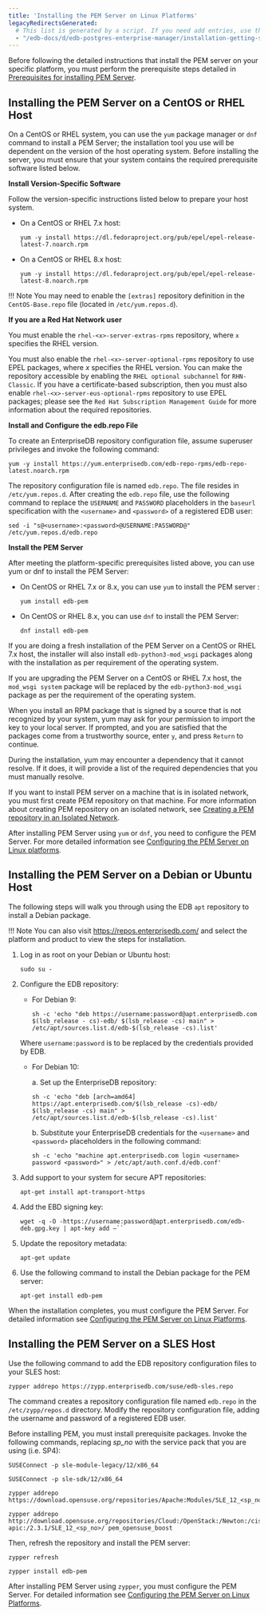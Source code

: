```yaml
---
title: 'Installing the PEM Server on Linux Platforms'
legacyRedirectsGenerated:
  # This list is generated by a script. If you need add entries, use the `legacyRedirects` key.
  - "/edb-docs/d/edb-postgres-enterprise-manager/installation-getting-started/linux-installation-guide/8.0/installing_pem_server_on_linux.html"
---
```


Before following the detailed instructions that install the PEM server on your specific platform, you must perform the prerequisite steps detailed in [Prerequisites for installing PEM Server](01_prerequisites_for_installing_pem_server/#prerequisites_for_installing_pem_server).

## Installing the PEM Server on a CentOS or RHEL Host

On a CentOS or RHEL system, you can use the `yum` package manager or `dnf` command to install a PEM Server; the installation tool you use will be dependent on the version of the host operating system. Before installing the server, you must ensure that your system contains the required prerequisite software listed below.

**Install Version-Specific Software**

Follow the version-specific instructions listed below to prepare your host system.

-   On a CentOS or RHEL 7.x host:

    ```text
    yum -y install https://dl.fedoraproject.org/pub/epel/epel-release-latest-7.noarch.rpm
    ```

-   On a CentOS or RHEL 8.x host:

    ```text
    yum -y install https://dl.fedoraproject.org/pub/epel/epel-release-latest-8.noarch.rpm
    ```

!!! Note
    You may need to enable the `[extras]` repository definition in the `CentOS-Base.repo` file (located in `/etc/yum.repos.d`).

**If you are a Red Hat Network user**

You must enable the `rhel-<x>-server-extras-rpms` repository, where `x` specifies the RHEL version.

You must also enable the `rhel-<x>-server-optional-rpms` repository to use EPEL packages, where *x* specifies the RHEL version. You can make the repository accessible by enabling the `RHEL optional subchannel` for `RHN-Classic`. If you have a certificate-based subscription, then you must also enable `rhel-<x>-server-eus-optional-rpms` repository to use EPEL packages; please see the `Red Hat Subscription Management Guide` for more information about the required repositories.

**Install and Configure the edb.repo File**

To create an EnterpriseDB repository configuration file, assume superuser privileges and invoke the following command:

```text
yum -y install https://yum.enterprisedb.com/edb-repo-rpms/edb-repo-latest.noarch.rpm
```

The repository configuration file is named `edb.repo`. The file resides in `/etc/yum.repos.d`. After creating the `edb.repo` file, use the following command to replace the `USERNAME` and `PASSWORD` placeholders in the `baseurl` specification with the `<username>` and `<password>` of a registered EDB user:

```text
sed -i "s@<username>:<password>@USERNAME:PASSWORD@" /etc/yum.repos.d/edb.repo
```

**Install the PEM Server**

After meeting the platform-specific prerequisites listed above, you can use yum or dnf to install the PEM Server:

-   On CentOS or RHEL 7.x or 8.x, you can use `yum` to install the PEM server :

    ```text
    yum install edb-pem
    ```

-   On CentOS or RHEL 8.x, you can use `dnf` to install the PEM Server:

    ```text
    dnf install edb-pem
    ```

If you are doing a fresh installation of the PEM Server on a CentOS or RHEL 7.x host, the installer will also install `edb-python3-mod_wsgi` packages along with the installation as per requirement of the operating system.

If you are upgrading the PEM Server on a CentOS or RHEL 7.x host, the `mod_wsgi system` package will be replaced by the `edb-python3-mod_wsgi` package as per the requirement of the operating system.

When you install an RPM package that is signed by a source that is not recognized by your system, yum may ask for your permission to import the key to your local server. If prompted, and you are satisfied that the packages come from a trustworthy source, enter `y`, and press `Return` to continue.

During the installation, yum may encounter a dependency that it cannot resolve. If it does, it will provide a list of the required dependencies that you must manually resolve.

If you want to install PEM server on a machine that is in isolated network, you must first create PEM repository on that machine. For more information about creating PEM repository on an isolated network, see [Creating a PEM repository in an Isolated Network](04_creating_pem_repository_in_isolated_network/#creating_pem_repository_in_isolated_network).

After installing PEM Server using `yum` or `dnf`, you need to configure the PEM Server. For more detailed information see [Configuring the PEM Server on Linux platforms](05_configuring_the_pem_server_on_linux/#configuring_the_pem_server_on_linux).

## Installing the PEM Server on a Debian or Ubuntu Host

The following steps will walk you through using the EDB `apt` repository to install a Debian package.

!!! Note
    You can also visit <https://repos.enterprisedb.com/> and select the platform and product to view the steps for installation.

1.  Log in as root on your Debian or Ubuntu host:

    ```text
    sudo su -
    ```

2.  Configure the EDB repository:

    -   For Debian 9:

        ```text
        sh -c 'echo "deb https://username:password@apt.enterprisedb.com $(lsb_release - cs)-edb/ $(lsb_release -cs) main" > /etc/apt/sources.list.d/edb-$(lsb_release -cs).list'
        ```

    Where `username:password` is to be replaced by the credentials provided by EDB.

    -   For Debian 10:

        a.  Set up the EnterpriseDB repository:

        ```text
        sh -c 'echo "deb [arch=amd64] https://apt.enterprisedb.com/$(lsb_release -cs)-edb/ $(lsb_release -cs) main" > /etc/apt/sources.list.d/edb-$(lsb_release -cs).list'
        ```

        b.  Substitute your EnterpriseDB credentials for the `<username>` and `<password>` placeholders in the following command:

        ```text
        sh -c 'echo "machine apt.enterprisedb.com login <username> password <password>" > /etc/apt/auth.conf.d/edb.conf'
        ```

3.  Add support to your system for secure APT repositories:

    ```text
    apt-get install apt-transport-https
    ```

4.  Add the EBD signing key:

    ```text
    wget -q -O -https://username:password@apt.enterprisedb.com/edb-deb.gpg.key | apt-key add –``
    ```

5.  Update the repository metadata:

    ```text
    apt-get update
    ```

6.  Use the following command to install the Debian package for the PEM server:

    ```text
    apt-get install edb-pem
    ```

When the installation completes, you must configure the PEM Server. For detailed information see [Configuring the PEM Server on Linux Platforms](05_configuring_the_pem_server_on_linux/#configuring_the_pem_server_on_linux).

## Installing the PEM Server on a SLES Host

Use the following command to add the EDB repository configuration files to your SLES host:

```text
zypper addrepo https://zypp.enterprisedb.com/suse/edb-sles.repo
```

The command creates a repository configuration file named `edb.repo` in the `/etc/zypp/repos.d` directory. Modify the repository configuration file, adding the username and password of a registered EDB user.

Before installing PEM, you must install prerequisite packages. Invoke the following commands, replacing *sp_no* with the service pack that you are using (i.e. SP4):

```text
SUSEConnect -p sle-module-legacy/12/x86_64

SUSEConnect -p sle-sdk/12/x86_64

zypper addrepo  https://download.opensuse.org/repositories/Apache:Modules/SLE_12_<sp_no>/Apache:Modules.repo

zypper addrepo http://download.opensuse.org/repositories/Cloud:/OpenStack:/Newton:/cisco-apic:/2.3.1/SLE_12_<sp_no>/ pem_opensuse_boost
```

Then, refresh the repository and install the PEM server:

```text
zypper refresh

zypper install edb-pem
```

After installing PEM Server using `zypper`, you must configure the PEM Server. For detailed information see [Configuring the PEM Server on Linux Platforms](05_configuring_the_pem_server_on_linux/#configuring_the_pem_server_on_linux).
